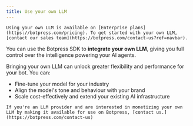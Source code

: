 ```yaml
---
title: Use your own LLM
---
```


<Note>

    Using your own LLM is available on [Enterprise plans](https://botpress.com/pricing). To get started with your own LLM, [contact our sales team](https://botpress.com/contact-us?ref=navbar).

</Note>

You can use the Botpress SDK to **integrate your own LLM**, giving you full control over the intelligence powering your AI agents.

Bringing your own LLM can unlock greater flexibility and performance for your bot. You can:

- Fine-tune your model for your industry
- Align the model's tone and behaviour with your brand
- Scale cost-effectively and extend your existing AI infrastructure

<Tip>

    If you're an LLM provider and are interested in monetizing your own LLM by making it available for use on Botpress, [contact us.](https://botpress.com/contact-us)

</Tip>
